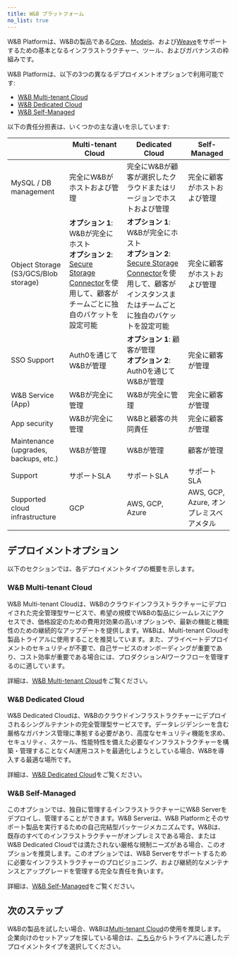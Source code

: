 ```yaml
---
title: W&B プラットフォーム
no_list: true
---
```


W&B Platformは、W&Bの製品である[Core](/ja/guides/core)、[Models](/ja/models/)、および[Weave](/ja/guides/weave/)をサポートするための基本となるインフラストラクチャー、ツール、およびガバナンスの枠組みです。

W&B Platformは、以下の3つの異なるデプロイメントオプションで利用可能です:

* [W&B Multi-tenant Cloud](#wb-multi-tenant-cloud)
* [W&B Dedicated Cloud](#wb-dedicated-cloud)
* [W&B Self-Managed](#wb-Self-Managed)

以下の責任分担表は、いくつかの主な違いを示しています:

|                                      | Multi-tenant Cloud                        | Dedicated Cloud                                                                 | Self-Managed |
|--------------------------------------|-------------------------------------------|---------------------------------------------------------------------------------|------------------|
| MySQL / DB management                | 完全にW&Bがホストおよび管理               | 完全にW&Bが顧客が選択したクラウドまたはリージョンでホストおよび管理             | 完全に顧客がホストおよび管理 |
| Object Storage (S3/GCS/Blob storage) | **オプション 1**: W&Bが完全にホスト<br />**オプション 2**: [Secure Storage Connector](/ja/platform/hosting/data-security/secure-storage-connector)を使用して、顧客がチームごとに独自のバケットを設定可能 | **オプション 1**: W&Bが完全にホスト<br />**オプション 2**: [Secure Storage Connector](/ja/platform/hosting/data-security/secure-storage-connector)を使用して、顧客がインスタンスまたはチームごとに独自のバケットを設定可能 | 完全に顧客がホストおよび管理 |
| SSO Support                          | Auth0を通じてW&Bが管理                   | **オプション 1**: 顧客が管理<br />**オプション 2**: Auth0を通じてW&Bが管理       | 完全に顧客が管理   |
| W&B Service (App)                    | W&Bが完全に管理                          | W&Bが完全に管理                                                                 | 完全に顧客が管理         |
| App security                         | W&Bが完全に管理                          | W&Bと顧客の共同責任                                                             | 完全に顧客が管理         |
| Maintenance (upgrades, backups, etc.)| W&Bが管理                               | W&Bが管理                                                                      | 顧客が管理 |
| Support                              | サポートSLA                             | サポートSLA                                                                     | サポートSLA |
| Supported cloud infrastructure       | GCP                                     | AWS, GCP, Azure                                                                | AWS, GCP, Azure, オンプレミスベアメタル |

## デプロイメントオプション
以下のセクションでは、各デプロイメントタイプの概要を示します。

### W&B Multi-tenant Cloud
W&B Multi-tenant Cloudは、W&Bのクラウドインフラストラクチャーにデプロイされた完全管理型サービスで、希望の規模でW&Bの製品にシームレスにアクセスでき、価格設定のための費用対効果の高いオプションや、最新の機能と機能性のための継続的なアップデートを提供します。W&Bは、Multi-tenant Cloudを製品トライアルに使用することを推奨しています。また、プライベートデプロイメントのセキュリティが不要で、自己サービスのオンボーディングが重要であり、コスト効率が重要である場合には、プロダクションAIワークフローを管理するのに適しています。

詳細は、[W&B Multi-tenant Cloud](/ja/platform/hosting/#wb-multi-tenant-cloud)をご覧ください。

### W&B Dedicated Cloud
W&B Dedicated Cloudは、W&Bのクラウドインフラストラクチャーにデプロイされるシングルテナントの完全管理型サービスです。データレジデンシーを含む厳格なガバナンス管理に準拠する必要があり、高度なセキュリティ機能を求め、セキュリティ、スケール、性能特性を備えた必要なインフラストラクチャーを構築・管理することなくAI運用コストを最適化しようとしている場合、W&Bを導入する最適な場所です。

詳細は、[W&B Dedicated Cloud](/ja/platform/hosting/hosting-options/dedicated_cloud/)をご覧ください。

### W&B Self-Managed
このオプションでは、独自に管理するインフラストラクチャーにW&B Serverをデプロイし、管理することができます。W&B Serverは、W&B Platformとそのサポート製品を実行するための自己完結型パッケージメカニズムです。W&Bは、既存のすべてのインフラストラクチャーがオンプレミスである場合、またはW&B Dedicated Cloudでは満たされない厳格な規制ニーズがある場合、このオプションを推奨します。このオプションでは、W&B Serverをサポートするために必要なインフラストラクチャーのプロビジョニング、および継続的なメンテナンスとアップグレードを管理する完全な責任を負います。

詳細は、[W&B Self-Managed](/ja/platform/hosting/hosting-options/Self-Managed/)をご覧ください。

## 次のステップ

W&Bの製品を試したい場合、W&Bは[Multi-tenant Cloud](https://wandb.ai/home)の使用を推奨します。企業向けのセットアップを探している場合は、[こちら](https://wandb.ai/site/enterprise-trial)からトライアルに適したデプロイメントタイプを選択してください。
